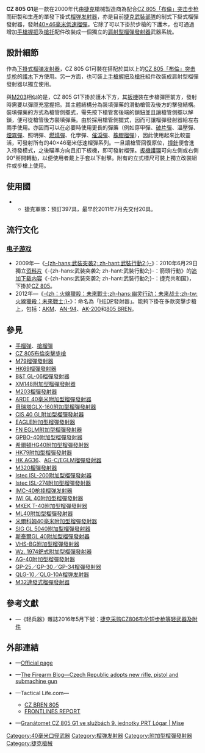 {{noteTA
|G1=軍事
|G2=長度單位
|G3=Firearms
}}
{{Infobox Weapon
|name= CZ 805 G1附加型榴彈發射器<br />{{Lang|en|CZ 805 G1}}
|image= CZ 805 G1 - IDET 2017.JPG
|image_size= 300px
|caption= CZ 805 G1附加型榴彈發射器
|origin= {{flagcountry|Czech Republic}}
|type= [[榴弹发射器#附加型榴弹发射器|下掛式榴弹发射器]]
<!-- Type selection -->
|is_ranged= yes
|is_bladed= 
|is_explosive= 
|is_artillery= 
|is_vehicle= 
|is_missile= 
|is_UK= 
<!-- Service history -->
|service= 
|used_by= 參見[[#使用國|使用國]]
|wars= [[持久自由行動|持久自由行動]]
<!-- Production history -->
|designer= {{tsl|en|Česká zbrojovka Uherský Brod|布羅德兵工廠}}
|design_date= 2013年
|manufacturer= 布羅德兵工廠
|unit_cost= 
|production_date= 2013年—
|number= 
|variants= 
<!-- General specifications -->
|spec_label=
|weight= 2.23[[千克|千克]]（4.92[[磅|磅]]）
|length= <div class="NavFrame collapsed" style="color: black; background-color: #FFFFFF; margin: 0 auto; padding: 0 10px; text-align: left;"><div class="NavHead" style="background-color: #FFFFFF; margin: 0 auto; padding: 0 10px; font-weight:normal;"></div><div class="NavContent" style="background-color: #FFFFFF; margin: 0 auto; padding: 0 10px;">
* 獨立樣式、槍托縮折：413[[毫米|毫米]]（16.26[[英寸|英吋]]）
* 獨立樣式、槍托伸展：664毫米（26.14英吋）
</div>
</div>
|part_length= 250毫米（9.84英吋）
|width= <div class="NavFrame collapsed" style="color: black; background-color: #FFFFFF; margin: 0 auto; padding: 0 10px; text-align: left;"><div class="NavHead" style="background-color: #FFFFFF; margin: 0 auto; padding: 0 10px; font-weight:normal;"></div><div class="NavContent" style="background-color: #FFFFFF; margin: 0 auto; padding: 0 10px;">
* 獨立樣式、槍托縮折：100毫米（3.94英吋）
* 獨立樣式、槍托伸展：63毫米（2.48英吋）
</div>
</div>
|height= 180毫米（7.09英吋）
|diameter= 
|crew= 
<!-- Ranged weapon specifications -->
|cartridge= [[40毫米榴彈|40×46毫米低速榴彈]]
|caliber= 40毫米（1.57英吋）
|barrels= 1根，[[膛線|線膛]]，[[鋁合金|鋁合金]]製，具有{{Link-en|塗料光澤|Paint sheen|啞光}}黑的耐腐蝕[[表面處理|處理表面]]，[[槍口|槍口]]裝有保護環，側擺及[[中折式|中折式]]裝填結構
|action= <div class="NavFrame collapsed" style="color: black; background-color: #FFFFFF; margin: 0 auto; padding: 0 10px; text-align: left;"><div class="NavHead" style="background-color: #FFFFFF; margin: 0 auto; padding: 0 10px; font-weight:normal;"></div><div class="NavContent" style="background-color: #FFFFFF; margin: 0 auto; padding: 0 10px;">
* [[轉拴式槍栓|轉拴式槍栓]]
* [[扳机#双动式|純雙動操作扳機]]
</div>
</div>
|mode= {{Link-en|單發|Single-shot}}
|rate= 12發／分鐘
|velocity= 75.89[[米每秒|米／秒]]（249[[英尺每秒|英尺／秒]]）
|range= <div class="NavFrame collapsed" style="color: black; background-color: #FFFFFF; margin: 0 auto; padding: 0 10px; text-align: left;"><div class="NavHead" style="background-color: #FFFFFF; margin: 0 auto; padding: 0 10px; font-weight:normal;"></div><div class="NavContent" style="background-color: #FFFFFF; margin: 0 auto; padding: 0 10px;">
* 點目標、低速型榴彈：100[[米_(单位)|公尺]]（109.36[[码|码]]，328.08[[英尺|英尺]]）
* 面目標、低速型榴彈：300公尺（328.08码，984.24英尺）
* 面目標、中速型榴彈（正在開發中）：625公尺（683.51码，2,050.52英尺）
</div>
</div>
|max_range= 625公尺（683.51码，2,050.52 英尺）
|feed= 手動{{Link-en|後膛槍炮|Breechloader|後膛裝填}}
|sights= 獨立式榴彈發射器擴展[[機匣|機匣]]或步槍上的[[皮卡汀尼導軌|MIL-STD-1913戰術導軌]]安裝可用的輔助瞄准器：<div class="NavFrame collapsed" style="color: black; background-color: #FFFFFF; margin: 0 auto; padding: 0 10px; text-align: left;"><div class="NavHead" style="background-color: #FFFFFF; margin: 0 auto; padding: 0 10px; font-weight:normal;"></div><div class="NavContent" style="background-color: #FFFFFF; margin: 0 auto; padding: 0 10px;">
* [[機械瞄具|機械瞄具]]：
** [[立式標尺|立式標尺]][[照門|照門]]和柱狀[[照準器|準星]]（照門及準星具有[[氚|氚]]光夜間用瞄準點，兩者均可折疊或拆卸）
** [[象限測距瞄準具|象限測距瞄準具]]
* [[瞄準鏡|光學瞄準鏡]]
* [[紅點鏡|紅點鏡／反射式瞄準鏡]]
* [[全像武器照準器|全息瞄準鏡]]
* [[夜視鏡|夜視鏡]]
* [[熱成像儀|熱成像儀]]
* [[火控系統|火控組件]]（FCU）
** FN FCU-850N
** FN FCU-1.5M
** 貝瑞塔榴彈發射器火控系統
* [[雷射瞄準器|雷射瞄準器]]
</div>
</div>
<!-- 火炮規格 -->
|breech= 
|recoil= 
|carriage= 
|elevation= 
|traverse= 
<!-- 刃器規格 --> 
|blade_type= 
|hilt_type= 
|sheath_type= 
|head_type= 
|haft_type= 
<!-- 爆炸物內填炸藥規格 --> 
|filling= 
|filling_weight= 
|detonation= 
|yield= 
<!-- 車輛/飛彈規格 -->
|armour= 
|primary_armament= 
|secondary_arament= 
|engine= 
|engine_power= 
|transmission= 
|payload_capacity= 
|fuel_capacity= 
|pw_ratio= 
|suspension= 
|clearance= 
|vehicle_range= 
|speed= 
|guidance= 
|steering= 
<!-- Missiles only -->
|wingspan= 
|propellant= 
|ceiling= 
|altitude= 
|depth= 
|boost= 
|accuracy= 
|launch_platform= 
|transport= 
}}

'''CZ 805 G1'''是一款在2000年代由[[捷克|捷克]]槍械製造商{{tsl|en|Česká zbrojovka Uherský Brod|布羅德兵工廠}}為配合[[CZ_805布倫突擊步槍|CZ 805「布倫」]][[突击步枪|突击步枪]]而研製和生產的單發下掛式[[榴弹发射器|榴弹发射器]]，亦是目前[[捷克軍隊|捷克武裝部隊]]的制式下掛式榴彈發射器，發射[[40毫米榴彈|40×46毫米低速榴彈]]。它除了可以下掛於步槍的下護木，也可通過增加[[手槍握把|手槍握把]]及[[槍托|槍托]]配件改裝成一個獨立的[[榴弹发射器#肩射型榴弹发射器|肩射型榴彈發射器]]武器系統。

== 設計細節 ==
作為[[榴弹发射器#附加型榴弹发射器|下掛式榴弹发射器]]，CZ 805 G1可裝在搭配於其以上的[[CZ_805布倫突擊步槍|CZ 805「布倫」]][[突击步枪|突击步枪]]的[[護木|護木]]下方使用。另一方面，也可裝上[[手槍握把|手槍握把]]及{{Link-en|伸縮式槍托|Telescoping stock|伸縮式}}[[槍托|槍托]]組件改裝成肩射型榴彈發射器以獨立使用。

與[[M203榴彈發射器|M203]]相似的是，CZ 805 G1下掛於護木下方，其[[扳機|扳機]]裝在步槍彈匣前方，發射時需要以彈匣充當握把。其主體結構分為裝填彈藥的滑動槍管及後方的擊發結構。裝填彈藥的方式為槍管側擺式，需先按下槍管套後端的鎖鈕並且讓槍管側擺以解鎖，便可從槍管後方裝填彈藥。由於採用槍管側擺式，因而可讓榴彈發射器給左右兩手使用。亦因而可以在必要時使用更長的彈藥（例如穿甲彈、[[破片杀伤|破片彈]]、溫壓彈、[[煙霧彈|煙霧彈]]、照明彈、[[凝固汽油弹|燃燒彈]]、化學彈、[[催淚彈|催淚彈]]、[[非致命性武器|橡膠榴彈]]），因此使用起來比較靈活，可發射所有的40×46毫米低速榴彈系列。一旦讓槍管回復原位，[[撞針|撞針]]便會進入待發模式，之後瞄準方向且扣下板機，即可發射榴彈。[[扳機護環|扳機護環]]可向左側或右側90°掰開轉動，以便使用者戴上手套以下射擊。附有的立式標尺可裝上獨立改裝組件或步槍上使用。

== 使用國 ==
* {{flagcountry|Czech Republic}}
** 捷克軍隊：預訂397具，最早於2011年7月先交付20具。

== 流行文化 ==
=== [[电子游戏|电子游戏]] ===
* 2009年—《[[武装突袭2|-{zh-hans:武装突袭2; zh-hant:武裝行動2;}-]]》：2010年6月29日獨立[[资料片|资料片]]《-{zh-hans:武装突袭2; zh-hant:武裝行動2;}-：箭頭行動》的[[追加下载内容|追加下载内容]]《-{zh-hans:武装突袭2; zh-hant:武裝行動2;}-：捷克共和国》，下掛於[[CZ_805布倫突擊步槍|CZ 805]]。
* 2012年—《[[火線獵殺：未來戰士|-{zh：火線獵殺：未來戰士;zh-hans:幽灵行动：未来战士;zh-tw:火線獵殺：未來戰士;}-]]》：命名為「[[炮彈#两用高爆弹（HEDP）|HEDP]]發射器」。能夠下掛在多款突擊步槍上，包括：[[AKM突擊步槍|AKM]]、[[AN-94突击步枪|AN-94]]、[[AN-94突击步枪|AK-200]]和[[CZ_805布倫突擊步槍|805 BREN]]。

== 參見 ==
{{div col|cols=2}}
* [[手榴弹|手榴弹]]、[[步槍用榴彈|槍榴彈]]
* [[CZ_805布倫突擊步槍|CZ 805布倫突擊步槍]]
* [[M79榴彈發射器|M79榴彈發射器]]
* [[HK69榴彈發射器|HK69榴彈發射器]]
* [[B&T_GL-06榴彈發射器|B&T GL-06榴彈發射器]]
* [[XM148附加型榴彈發射器|XM148附加型榴彈發射器]]
* [[M203榴彈發射器|M203榴彈發射器]]
* [[ARDE_40毫米附加型榴彈發射器|ARDE 40毫米附加型榴彈發射器]]
* [[貝瑞塔GLX-160附加型榴彈發射器|貝瑞塔GLX-160附加型榴彈發射器]]
* [[CIS_40_GL附加型榴彈發射器|CIS 40 GL附加型榴彈發射器]]
* [[EAGLE附加型榴彈發射器|EAGLE附加型榴彈發射器]]
* [[FN_EGLM附加型榴彈發射器|FN EGLM附加型榴彈發射器]]
* [[GPBO-40附加型榴彈發射器|GPBO-40附加型榴彈發射器]]
* [[希爾頓HG40附加型榴彈發射器|希爾頓HG40附加型榴彈發射器]]
* [[HK79附加型榴彈發射器|HK79附加型榴彈發射器]]
* [[HK_AG36附加型榴彈發射器|HK AG36]]、[[HK_AG-C/EGLM附加型榴彈發射器|AG-C/EGLM榴彈發射器]]
* [[M320榴彈發射器|M320榴彈發射器]]
* [[Istec_ISL-200附加型榴彈發射器|Istec ISL-200附加型榴彈發射器]]
* [[Istec_ISL-274附加型榴彈發射器|Istec ISL-274附加型榴彈發射器]]
* [[IMC-40枪挂榴弹发射器|IMC-40枪挂榴弹发射器]]
* [[IWI_GL_40附加型榴彈發射器|IWI GL 40附加型榴彈發射器]]
* [[MKEK_T-40附加型榴彈發射器|MKEK T-40附加型榴彈發射器]]
* [[ML40附加型榴彈發射器|ML40附加型榴彈發射器]]
* [[米爾科姆40毫米附加型榴彈發射器|米爾科姆40毫米附加型榴彈發射器]]
* [[SIG_GL_5040附加型榴彈發射器|SIG GL 5040附加型榴彈發射器]]
* [[斯泰爾GL_40附加型榴彈發射器|斯泰爾GL 40附加型榴彈發射器]]
* [[VHS-BG附加型榴彈發射器|VHS-BG附加型榴彈發射器]]
* [[Wz._1974鈀式附加型榴彈發射器|Wz. 1974鈀式附加型榴彈發射器]]
* [[AG-40附加型榴彈發射器|AG-40附加型榴彈發射器]]
* [[GP-25附加型榴彈發射器|GP-25／GP-30／GP-34榴彈發射器]]
* [[10式枪挂榴弹发射器|QLG-10／QLG-10A榴弹发射器]]
* [[米尔科姆转轮连发式榴弹发射器|M32連發式榴彈發射器]]
{{div col end}}
<!-- == 資料來源 ==
<div class="references-small">
<references />
</div> -->

== 參考文獻 ==
* {{zh-hans icon}}—《轻兵器》雜誌2016年5月下號：[http://www.xzbu.com/8/view-7342614.htm 捷克采购CZ806布伦短步枪等轻武器及附件]{{Wayback|url=http://www.xzbu.com/8/view-7342614.htm |date=20160813090008 }}

== 外部連結 ==
* {{en icon}}—[https://web.archive.org/web/20150602115941/http://www.czub.cz/en/catalog/86-law-enforcement-military/OS-GM/CZ_805_G1.aspx Official page]
* {{en icon}}—[http://www.thefirearmblog.com/blog/2010/03/22/czech-republic-adopts-new-rifle-pistol-and-submachine-gun/ The Firearm Blog—Czech Republic adopts new rifle, pistol and submachine gun]{{Wayback|url=http://www.thefirearmblog.com/blog/2010/03/22/czech-republic-adopts-new-rifle-pistol-and-submachine-gun/ |date=20160215141200 }}
* {{en icon}}—Tactical Life.com—
** [http://www.tactical-life.com/firearms/cz-bren-805/ CZ BREN 805]{{Wayback|url=http://www.tactical-life.com/firearms/cz-bren-805/ |date=20160304221235 }}
** [http://www.tactical-life.com/military-and-police/frontlines-report/ FRONTLINES REPORT]{{Wayback|url=http://www.tactical-life.com/military-and-police/frontlines-report/ |date=20150421024348 }}
* {{cz icon}}—[http://www.mise.army.cz/aktualni-mise/afghanistan-logar/zpravodajstvi/granatomet-cz-805-g1-ve-sluzbach-9--jednotky-prt-logar-67042/ Granátomet CZ 805 G1 ve službách 9. jednotky PRT Lógar | Mise]{{Wayback|url=http://www.mise.army.cz/aktualni-mise/afghanistan-logar/zpravodajstvi/granatomet-cz-805-g1-ve-sluzbach-9--jednotky-prt-logar-67042/ |date=20160304220415 }}

{{捷克兵工廠槍械}}
[[Category:40毫米口径武器|Category:40毫米口径武器]]
[[Category:榴弹发射器|Category:榴弹发射器]]
[[Category:附加型榴彈發射器|Category:附加型榴彈發射器]]
[[Category:捷克槍械|Category:捷克槍械]]